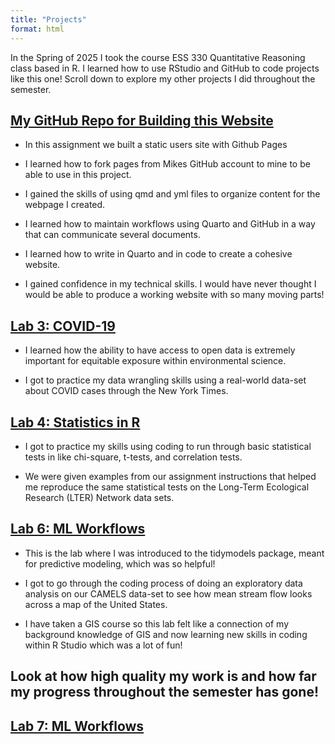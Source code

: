 ```yaml
---
title: "Projects"
format: html
---
```


In the Spring of 2025 I took the course ESS 330 Quantitative Reasoning class based in R. I learned how to use RStudio and GitHub to code projects like this one! Scroll down to explore my other projects I did throughout the semester.

## [My GitHub Repo for Building this Website](https://github.com/madi-schartz/Madi-Schartz.github.io)

-   In this assignment we built a static users site with Github Pages

-   I learned how to fork pages from Mikes GitHub account to mine to be able to use in this project.

-   I gained the skills of using qmd and yml files to organize content for the webpage I created.

-   I learned how to maintain workflows using Quarto and GitHub in a way that can communicate several documents.

-   I learned how to write in Quarto and in code to create a cohesive website.

-   I gained confidence in my technical skills. I would have never thought I would be able to produce a working website with so many moving parts!

## [Lab 3: COVID-19](https://madi-schartz.github.io/csu-ess-lab3/lab-03.html)

-   I learned how the ability to have access to open data is extremely important for equitable exposure within environmental science.

-   I got to practice my data wrangling skills using a real-world data-set about COVID cases through the New York Times. 

## [Lab 4: Statistics in R](https://madi-schartz.github.io/Lab-4-LTER-Network-Data/docs/lab4.html)

-   I got to practice my skills using coding to run through basic statistical tests in like chi-square, t-tests, and correlation tests. 

-   We were given examples from our assignment instructions that helped me reproduce the same statistical tests on the Long-Term Ecological Research (LTER) Network data sets. 

## [Lab 6: ML Workflows](https://madi-schartz.github.io/Lab6/lab6.html)

-   This is the lab where I was introduced to the tidymodels package, meant for predictive modeling, which was so helpful!

-   I got to go through the coding process of doing an exploratory data analysis on our CAMELS data-set to see how mean stream flow looks across a map of the United States.

-   I have taken a GIS course so this lab felt like a connection of my background knowledge of GIS and now learning new skills in coding within R Studio which was a lot of fun!

## Look at how high quality my work is and how far my progress throughout the semester has gone!

## [Lab 7: ML Workflows](https://madi-schartz.github.io/Lab6/lab6.html)
